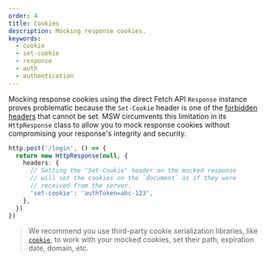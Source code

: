 ```yaml
---
order: 4
title: Cookies
description: Mocking response cookies.
keywords:
  - cookie
  - set-cookie
  - response
  - auth
  - authentication
---
```


Mocking response cookies using the direct Fetch API `Response` instance proves problematic because the `Set-Cookie` header is one of the [forbidden headers](https://developer.mozilla.org/en-US/docs/Glossary/Forbidden_header_name) that cannot be set. MSW circumvents this limitation in its `HttpResponse` class to allow you to mock response cookies without compromising your response's integrity and security.

```ts {7}
http.post('/login', () => {
  return new HttpResponse(null, {
    headers: {
      // Setting the "Set-Cookie" header on the mocked response
      // will set the cookies on the `document` as if they were
      // received from the server.
      'set-cookie': 'authToken=abc-123',
    },
  })
})
```

> We recommend you use third-party cookie serialization libraries, like [`cookie`](https://www.npmjs.com/package/cookie), to work with your mocked cookies, set their path, expiration date, domain, etc.
